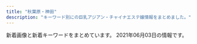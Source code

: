 ```yaml
---
title: "秋葉原・神田"
description: "キーワード別にの巨乳アジアン・チャイナエステ嬢情報をまとめました。"
---
```


新着画像と新着キーワードをまとめています。
2021年06月03日の情報です。

<DmmAffiliateIns />
<KeywordTable
  shops={
    [
    {
        "keywords": {
            "87": 2,
            "85": 2,
            "86": 1,
            "D": 3,
            "C": 2
        },
        "name": "\u5947\u7e01\uff5e\u304d\u3048\u3093\uff5e",
        "url": "http://www.kien-es.info/",
        "station": "JR\u79cb\u8449\u539f\u99c5\u96fb\u6c17\u8857\u53e3",
        "img_links": [
            "http://www.kien-es.info/sp/images/rec.jpg",
            "http://www.kien-es.info/sp/img/emi2.jpg",
            "http://www.kien-es.info/sp/images/news.jpg",
            "http://www.kien-es.info/images/11.jpg",
            "http://www.kien-es.info/images/sm.jpg",
            "http://www.kien-es.info/sp/images/8.jpg",
            "http://www.kien-es.info/img/emi.png",
            "http://www.kien-es.info/img/haruka.png",
            "http://www.kien-es.info/sp/staff/emi.png",
            "http://www.kien-es.info/images/head.jpg",
            "http://www.kien-es.info/sp/images/sys3.jpg",
            "http://www.kien-es.info/sp/images/sys2.jpg",
            "http://www.kien-es.info/sp/images/sys4.png",
            "http://www.kien-es.info/img/kaori.png",
            "http://www.kien-es.info/sp/img/kumi2.jpg",
            "http://www.kien-es.info/sp/staff/kumi.png",
            "http://www.kien-es.info/images/int1.jpg",
            "http://www.kien-es.info/img/kara2.jpg",
            "http://www.kien-es.info/sp/img/emi1.jpg",
            "http://www.kien-es.info/sp/staff/kara.png",
            "http://www.kien-es.info/images/2.jpg",
            "http://www.kien-es.info/images/staff_t.jpg",
            "http://www.kien-es.info/sp/images/int2.png",
            "http://www.kien-es.info/sp/images/staff_t.jpg",
            "http://www.kien-es.info/img/kumi2.jpg",
            "http://www.kien-es.info/images/10.jpg",
            "http://www.kien-es.info/sp/img/yumi1.jpg",
            "http://www.kien-es.info/sp/images/footer.png",
            "http://www.kien-es.info/images/int2.jpg",
            "http://www.kien-es.info/sp/images/ac1.jpg",
            "http://www.kien-es.info/sp/images/info_t.jpg",
            "http://www.kien-es.info/sp/staff/haruka.png",
            "http://www.kien-es.info/sp/images/int1.jpg",
            "http://www.kien-es.info/images/info.jpg",
            "http://www.kien-es.info/img/kara1.jpg",
            "http://www.kien-es.info/sp/images/9.jpg",
            "http://www.kien-es.info/sp/img/haruka1.jpg",
            "http://www.kien-es.info/sp/img/kara1.jpg",
            "http://www.kien-es.info/img/emi1.jpg",
            "http://www.kien-es.info/img/kumi1.jpg",
            "http://www.kien-es.info/sp/images/1.jpg",
            "http://www.kien-es.info/images/9.jpg",
            "http://www.kien-es.info/sp/images/3.jpg",
            "http://www.kien-es.info/sp/images/6.jpg",
            "http://www.kien-es.info/sp/images/info.png",
            "http://www.kien-es.info/images/sys1.jpg",
            "http://www.kien-es.info/sp/img/kumi1.jpg",
            "http://www.kien-es.info/sp/menu/top.jpg",
            "http://www.kien-es.info/sp/images/ac2.png",
            "http://www.kien-es.info/img/kumi.png",
            "http://www.kien-es.info/sp/images/sys1.jpg",
            "http://www.kien-es.info/sp/images/head.jpg",
            "http://www.kien-es.info/sp/menu/staff.jpg",
            "http://www.kien-es.info/img/haruka1.jpg",
            "http://www.kien-es.info/images/rem.png",
            "http://www.kien-es.info/images/news.jpg",
            "http://www.kien-es.info/images/12.jpg",
            "http://www.kien-es.info/images/interior_t.jpg",
            "http://www.kien-es.info/sp/images/interior_t.jpg",
            "http://www.kien-es.info/images/mobile.jpg",
            "http://www.kien-es.info/sp/images/tel.jpg",
            "http://www.kien-es.info/sp/images/ac3.png",
            "http://www.kien-es.info/img/kaori1.jpg",
            "http://www.kien-es.info/images/1.jpg",
            "http://www.kien-es.info/sp/staff/yumi.png",
            "http://www.kien-es.info/images/14.jpg",
            "http://www.kien-es.info/images/3.jpg",
            "http://www.kien-es.info/sp/images/newsb.png",
            "http://www.kien-es.info/images/4.jpg",
            "http://www.kien-es.info/img/kara.png",
            "http://www.kien-es.info/sp/img/kara2.jpg",
            "http://www.kien-es.info/images/sys2.jpg"
        ]
    },
    {
        "keywords": {
            "E": 2,
            "87": 6,
            "85": 5,
            "H": 1,
            "F": 6,
            "D": 10,
            "91": 5,
            "C": 20,
            "86": 3,
            "88": 4
        },
        "url": "http://genkidou.work/",
        "img_links": [
            "http://genkidou.work/sp/img/t-s.jpg",
            "http://genkidou.work/sp/img/tel.jpg",
            "http://genkidou.work/img/sta28.jpg",
            "http://genkidou.work/img/sta2.jpg",
            "http://genkidou.work/img/fla-1.jpg",
            "http://genkidou.work/img/acc3.jpg",
            "http://genkidou.work/img/body2.jpg",
            "http://genkidou.work/sp/img/t-o.jpg",
            "http://genkidou.work/sp/img/acc5.jpg",
            "http://genkidou.work/sp/img/pic.jpg",
            "http://genkidou.work/img/s2.jpg",
            "http://genkidou.work/img/sta20.jpg",
            "http://genkidou.work/sp/img/p10.jpg",
            "http://genkidou.work/sp/img/cam.jpg",
            "http://genkidou.work/img/st6.jpg",
            "http://genkidou.work/sp/img/st28.jpg",
            "http://genkidou.work/img/fla-3.jpg",
            "http://genkidou.work/sp/img/acc4.jpg",
            "http://genkidou.work/img/st27.jpg",
            "http://genkidou.work/sp/img/acc1.jpg",
            "http://genkidou.work/sp/img/botton.jpg",
            "http://genkidou.work/sp/img/acc2.jpg",
            "http://genkidou.work/sp/img/t-a.jpg",
            "http://genkidou.work/img/sta22.jpg",
            "http://genkidou.work/img/sta11.jpg",
            "http://genkidou.work/sp/img/time.jpg",
            "http://genkidou.work/img/sta27.jpg",
            "http://genkidou.work/sp/img/acc6.jpg",
            "http://genkidou.work/img/sta16.jpg",
            "http://genkidou.work/img/st22.jpg",
            "http://genkidou.work/img/s5.jpg",
            "http://genkidou.work/img/sta6.jpg",
            "http://genkidou.work/img/botton.jpg",
            "http://genkidou.work/sp/img/koko_234x60.png",
            "http://genkidou.work/img/acc6.jpg",
            "http://genkidou.work/sp/img/pc.jpg",
            "http://genkidou.work/img/fla.jpg",
            "http://genkidou.work/img/mo.png",
            "http://genkidou.work/img/fla-2.jpg",
            "http://genkidou.work/sp/img/st10.jpg",
            "http://genkidou.work/sp/img/sch.jpg",
            "http://genkidou.work/img/st2.jpg",
            "http://genkidou.work/img/acc4.jpg",
            "http://genkidou.work/img/st28.jpg",
            "http://genkidou.work/sp/img/st22.jpg",
            "http://genkidou.work/sp/img/t-r.jpg",
            "http://genkidou.work/sp/img/st27.jpg",
            "http://genkidou.work/sp/img/p27.jpg",
            "http://genkidou.work/img/sta10.jpg",
            "http://genkidou.work/img/st16.jpg",
            "http://genkidou.work/sp/img/st20.jpg",
            "http://genkidou.work/sp/img/t-t.jpg",
            "http://genkidou.work/sp/img/st23.jpg",
            "http://genkidou.work/sp/img/st6.jpg",
            "http://genkidou.work/sp/img/acc3.jpg",
            "http://genkidou.work/img/st20.jpg",
            "http://genkidou.work/sp/img/sys.jpg",
            "http://genkidou.work/img/acc2.jpg",
            "http://genkidou.work/img/head.jpg",
            "http://genkidou.work/sp/img/add.jpg",
            "http://genkidou.work/img/s4.jpg",
            "http://genkidou.work/sp/img/p28.jpg",
            "http://genkidou.work/img/st0011.jpg",
            "http://genkidou.work/img/acc1.jpg",
            "http://genkidou.work/sp/img/st11.jpg",
            "http://genkidou.work/img/koko_468x60.png",
            "http://genkidou.work/sp/img/st2.jpg",
            "http://genkidou.work/sp/img/info.jpg",
            "http://genkidou.work/img/s1.jpg",
            "http://genkidou.work/sp/img/tit.jpg",
            "http://genkidou.work/img/st010.jpg",
            "http://genkidou.work/img/acc5.jpg",
            "http://genkidou.work/sp/img/st16.jpg",
            "http://genkidou.work/img/st011.jpg"
        ],
        "name": "\u5143\u6c17\u5802\uff5e\u3052\u3093\u304d\u3069\u3046\uff5e",
        "station": "JR\u795e\u7530\u99c5\u897f\u53e3"
    },
    {
        "url": "http://yuri.es-relax.info/",
        "keywords": {
            "D": 12,
            "86": 14,
            "88": 2
        },
        "station": "JR\u795e\u7530\u99c5\u6771\u53e3",
        "name": "\u767e\u5408",
        "img_links": [
            "http://yuri.es-relax.info/images/info3.png",
            "http://yuri.es-relax.info/gals/riri1.jpg",
            "http://yuri.es-relax.info/images/yuyu1.jpg",
            "http://yuri.es-relax.info/images/sayuri1.jpg",
            "http://yuri.es-relax.info/images/nana1.jpg",
            "http://yuri.es-relax.info/gals/mimi1.jpg",
            "http://yuri.es-relax.info/images/hana1.jpg",
            "http://yuri.es-relax.info/images/nao1.jpg",
            "http://yuri.es-relax.info/images/info5.jpg",
            "http://yuri.es-relax.info/gals/yuki1.jpg",
            "http://yuri.es-relax.info/images/bg_header.jpg"
        ]
    },
    {
        "name": "RAVE \u30ec\u30a4\u30f4",
        "url": "http://www.rave.masg.info/",
        "img_links": [
            "http://www.rave.masg.info/files/006-03.jpg",
            "http://www.rave.masg.info/files/015.jpg",
            "http://www.rave.masg.info/images/zi_massage.png",
            "http://www.rave.masg.info/images/service.png",
            "http://www.rave.masg.info/files/003-02.jpg",
            "http://www.rave.masg.info/images/new3.png",
            "http://www.rave.masg.info/images/new1.png",
            "http://www.rave.masg.info/images/tel.png",
            "http://www.rave.masg.info/images/s4.jpg",
            "http://www.rave.masg.info/files/014.jpg",
            "http://www.rave.masg.info/files/002.jpg",
            "http://www.rave.masg.info/files/018-03.jpg",
            "http://www.rave.masg.info/images/shop/shop03.jpg",
            "http://www.rave.masg.info/images/infotiao1.jpg",
            "http://www.rave.masg.info/files/019-02.jpg",
            "http://www.rave.masg.info/files/018-02.jpg",
            "http://www.rave.masg.info/files/016-03.jpg",
            "http://www.rave.masg.info/files/016.jpg",
            "http://www.rave.masg.info/files/002-02.jpg",
            "http://www.rave.masg.info/images/main_bottom.png",
            "http://www.rave.masg.info/files/006-02.jpg",
            "http://www.rave.masg.info/images/maga.jpg",
            "http://www.rave.masg.info/images/pick.png",
            "http://www.rave.masg.info/files/015-03.jpg",
            "http://www.rave.masg.info/files/017-03.jpg",
            "http://www.rave.masg.info/files/019.jpg",
            "http://www.rave.masg.info/images/s2.jpg",
            "http://www.rave.masg.info/files/009-03.jpg",
            "http://www.rave.masg.info/images/s1.jpg",
            "http://www.rave.masg.info/files/008-02.jpg",
            "http://www.rave.masg.info/files/009.jpg",
            "http://www.rave.masg.info/files/005-02.jpg",
            "http://www.rave.masg.info/files/003-03.jpg",
            "http://www.rave.masg.info/files/002-03.jpg",
            "http://www.rave.masg.info/images/main_top.png",
            "http://www.rave.masg.info/images/xian.png",
            "http://www.rave.masg.info/images/s3.jpg",
            "http://www.rave.masg.info/images/shop/shop04.jpg",
            "http://www.rave.masg.info/files/009-02.jpg",
            "http://www.rave.masg.info/files/006.jpg",
            "http://www.rave.masg.info/images/shop/shop01.jpg",
            "http://www.rave.masg.info/files/019-03.jpg",
            "http://www.rave.masg.info/files/016-02.jpg",
            "http://www.rave.masg.info/files/014-03.jpg",
            "http://www.rave.masg.info/images/shop/shop02.jpg",
            "http://www.rave.masg.info/images/zi_staff.png",
            "http://www.rave.masg.info/files/005-03.jpg",
            "http://www.rave.masg.info/files/008.jpg",
            "http://www.rave.masg.info/files/015-02.jpg",
            "http://www.rave.masg.info/files/017-02.jpg",
            "http://www.rave.masg.info/files/008-03.jpg",
            "http://www.rave.masg.info/files/003.jpg",
            "http://www.rave.masg.info/files/014-02.jpg",
            "http://www.rave.masg.info/files/018.jpg",
            "http://www.rave.masg.info/files/005.jpg",
            "http://www.rave.masg.info/images/s5.jpg",
            "http://www.rave.masg.info/files/017.jpg"
        ],
        "station": "JR\u79cb\u8449\u539f\u99c5\u662d\u548c\u901a\u308a\u53e3",
        "keywords": {
            "D": 7,
            "86": 1,
            "88": 1,
            "89": 1,
            "E": 1,
            "87": 8,
            "G": 1,
            "F": 3,
            "90": 1
        }
    },
    {
        "url": "http://relife.jpest.net/",
        "station": "JR\u79cb\u8449\u539f\u99c5\u662d\u548c\u901a\u308a\u53e3",
        "img_links": [
            "http://relifeadmin.jpest.net/uploads//2020/10/1A4C09F7-F63F-4224-B24D-9E199A9A4BDA.jpeg",
            "http://relifeadmin.jpest.net/uploads//2021/04/1.jpg",
            "http://relifeadmin.jpest.net/uploads//2021/03/1.jpeg",
            "http://relifeadmin.jpest.net/uploads//2021/01/IMG_2171.jpg",
            "http://relifeadmin.jpest.net/uploads//2021/03/1C5F116C-58E4-4358-9BD7-1B33791B0CAA-e1616413763845.jpeg",
            "http://relifeadmin.jpest.net/uploads//2020/10/5AD15672-AEE6-4A0A-9CCF-259E75905FCF-e1603711283848.jpeg",
            "http://relife.jpest.net/images/04.jpg",
            "http://relifeadmin.jpest.net/uploads//2021/03/4082C373-F43B-4FF9-9F7D-0C0C02162F15.jpeg",
            "http://relifeadmin.jpest.net/uploads//2020/10/940B0844-F20E-4D4A-B215-E5BA5372B8E8.jpeg",
            "http://relifeadmin.jpest.net/uploads//2020/10/D81CC5DA-612A-4552-9C4C-145DABF87A82-e1603797285723.jpeg",
            "http://relife.jpest.net/images/03.jpg",
            "http://relifeadmin.jpest.net/uploads//2020/10/9D16F01A-1354-462D-9558-9F957927EF44.jpeg",
            "http://relifeadmin.jpest.net/uploads//2021/03/7773A505-C662-4875-94B7-9CA466B80C4E-e1616411927517.jpeg",
            "http://relife.jpest.net/images/033.jpg",
            "http://relifeadmin.jpest.net/uploads//2021/03/31F3171B-05C9-4017-9EDC-8B1230FFFA5E-e1616413792413.jpeg",
            "http://relifeadmin.jpest.net/uploads//2021/04/0632FFC8-93C8-4F1D-88BD-364C2CA3AAD9-e1619436169369.jpeg",
            "http://relifeadmin.jpest.net/uploads//2021/03/A7B9063B-BE9C-42C3-B5B8-39B0E93D461D-e1616414911549.jpeg",
            "http://relifeadmin.jpest.net/uploads//2020/10/C74DC003-B774-4423-93B4-733B4938F550.jpeg",
            "http://relifeadmin.jpest.net/uploads//2021/03/F6CA5A16-B99E-496D-AB73-DFFE18A4E0B9.jpeg",
            "http://relife.jpest.net/images/02.jpg",
            "http://relifeadmin.jpest.net/uploads//2021/03/6A526146-BB8D-45A4-A864-42633965DBF0-e1616413783381.jpeg",
            "http://relifeadmin.jpest.net/uploads//2020/10/F908022A-9300-45F1-9C28-4A9EF0365F57.jpeg",
            "http://relife.jpest.net/images/mobile.jpg",
            "http://relife.jpest.net/images/tt.jpg",
            "http://relifeadmin.jpest.net/uploads//2021/03/F1762422-EC67-4A1B-A086-46A0FE212F54-e1616414141494.jpeg",
            "http://relifeadmin.jpest.net/uploads//2021/03/E6F9C65A-E4D0-41BD-839F-6AFE58551E3A.jpeg",
            "http://relifeadmin.jpest.net/uploads//2020/10/03F2B47F-0310-46C6-AEDE-A8D64FCF2853.jpeg",
            "http://relifeadmin.jpest.net/uploads//2021/03/322B13E6-26A1-40C3-9EC9-427DE29CA167-e1619436493283.jpeg"
        ],
        "name": "Relife\uff5e\u30ea\u30e9\u30a4\u30d5\uff5e",
        "keywords": {
            "85": 8,
            "E": 12,
            "C": 15
        }
    },
    {
        "keywords": {
            "D": 12,
            "85": 2,
            "87": 4,
            "E": 10,
            "F": 2,
            "86": 10,
            "88": 8,
            "C": 30
        },
        "name": "\u8776",
        "img_links": [
            "http://chou-massage.work/img/sta12.jpg",
            "http://chou-massage.work/img/sta3.jpg",
            "http://chou-massage.work/img/st1.jpg",
            "http://chou-massage.work/sp/img/st2.jpg",
            "http://chou-massage.work/img/sta15.jpg",
            "http://chou-massage.work/img/st3.jpg",
            "http://chou-massage.work/img/nos.jpg",
            "http://chou-massage.work/sp/img/acc.jpg",
            "http://chou-massage.work/img/mo.png",
            "http://chou-massage.work/img/sta2.jpg",
            "http://chou-massage.work/img/st15.jpg",
            "http://chou-massage.work/img/sta14.jpg",
            "http://chou-massage.work/sp/img/fla-1.jpg",
            "http://chou-massage.work/img/st12.jpg",
            "http://chou-massage.work/sp/img/mo.png",
            "http://chou-massage.work/sp/img/st3.jpg",
            "http://chou-massage.work/sp/img/koko_468x60.png",
            "http://chou-massage.work/img/koko_468x60.png",
            "http://chou-massage.work/img/st14.jpg",
            "http://chou-massage.work/sp/img/st1.jpg",
            "http://chou-massage.work/img/acc.jpg",
            "http://chou-massage.work/sp/img/st17.jpg",
            "http://chou-massage.work/sp/img/fla-2.jpg",
            "http://chou-massage.work/sp/img/st14.jpg",
            "http://chou-massage.work/sp/img/sta17.jpg",
            "http://chou-massage.work/img/botton.jpg",
            "http://chou-massage.work/sp/img/sta2.jpg",
            "http://chou-massage.work/img/sta1.jpg",
            "http://chou-massage.work/img/st4.jpg",
            "http://chou-massage.work/sp/img/st4.jpg",
            "http://chou-massage.work/img/sta4.jpg",
            "http://chou-massage.work/sp/img/sta4.jpg",
            "http://chou-massage.work/sp/img/sta14.jpg",
            "http://chou-massage.work/img/st17.jpg",
            "http://chou-massage.work/sp/img/st12.jpg",
            "http://chou-massage.work/img/fla-3.jpg",
            "http://chou-massage.work/sp/img/sta15.jpg",
            "http://chou-massage.work/sp/img/nos.jpg",
            "http://chou-massage.work/img/st2.jpg",
            "http://chou-massage.work/sp/img/botton.jpg",
            "http://chou-massage.work/sp/img/sta1.jpg",
            "http://chou-massage.work/sp/img/sta12.jpg",
            "http://chou-massage.work/img/fla-2.jpg",
            "http://chou-massage.work/sp/img/sta3.jpg",
            "http://chou-massage.work/img/sta17.jpg",
            "http://chou-massage.work/sp/img/st15.jpg",
            "http://chou-massage.work/sp/img/fla-3.jpg",
            "http://chou-massage.work/img/fla-1.jpg"
        ],
        "station": "JR\u795e\u7530\u99c5\u897f\u53e3",
        "url": "http://chou-massage.work/"
    },
    {
        "name": "\u5143\u6c17\u30e2\u30ea\u30e2\u30ea",
        "keywords": {
            "88": 3,
            "84": 2,
            "87": 7,
            "C": 9,
            "85": 3
        },
        "url": "http://genki-morix2.asia/",
        "img_links": [
            "http://genki-morix2.asia/img/st52.jpg",
            "http://genki-morix2.asia/img/st16.jpg",
            "http://genki-morix2.asia/img/st30.jpg",
            "http://genki-morix2.asia/img/sta47.jpg",
            "http://genki-morix2.asia/img/i.png",
            "http://genki-morix2.asia/img/no-photo-newface.jpg",
            "http://genki-morix2.asia/img/st59.jpg",
            "http://genki-morix2.asia/img/st60.jpg",
            "http://genki-morix2.asia/img/sta60.jpg",
            "http://genki-morix2.asia/img/a.png",
            "http://genki-morix2.asia/img/sta59.jpg",
            "http://genki-morix2.asia/img/st47.jpg",
            "http://genki-morix2.asia/img/botton.png",
            "http://genki-morix2.asia/img/Q.png",
            "http://genki-morix2.asia/img/st55.jpg",
            "http://genki-morix2.asia/img/sta55.jpg"
        ],
        "station": "JR\u795e\u7530\u99c5\u6771\u53e3"
    },
    {
        "name": "\u8336\u8336",
        "url": "http://esute-kanda.tokyo/",
        "img_links": [
            "http://esute-kanda.tokyo/images/st/st_nanami.jpg",
            "http://esute-kanda.tokyo/images/st/st_yuyu.jpg",
            "http://esute-kanda.tokyo/images/st/st_neko.jpg",
            "http://esute-kanda.tokyo/images/st/st_suzu.jpg",
            "http://esute-kanda.tokyo/images/st/st_mao.jpg",
            "http://esute-kanda.tokyo/images/st/st_nono.jpg",
            "http://esute-kanda.tokyo/images/st/st_jennie2.jpg",
            "http://esute-kanda.tokyo/images/st/st_kokona.jpg",
            "http://esute-kanda.tokyo/images/st/st_moka.jpg",
            "http://esute-kanda.tokyo/images/access/ac_photo.jpg",
            "http://esute-kanda.tokyo/images/st/st_mitsu.jpg",
            "http://esute-kanda.tokyo/images/top.png",
            "http://esute-kanda.tokyo/images/top2.png",
            "http://esute-kanda.tokyo/images/st/st_yuki.jpg",
            "http://esute-kanda.tokyo/images/st/st_.jpg",
            "http://esute-kanda.tokyo/images/st/st_riko.jpg",
            "http://esute-kanda.tokyo/images/st/st_ryo.jpg",
            "http://esute-kanda.tokyo/images/st/st_mariko.jpg",
            "http://esute-kanda.tokyo/images/st/st_ran.jpg",
            "http://esute-kanda.tokyo/images/st/st_ayaka.jpg",
            "http://esute-kanda.tokyo/images/st/st_jennie.jpg",
            "http://esute-kanda.tokyo/images/st/st_riri.jpg",
            "http://esute-kanda.tokyo/images/st/st_sara.jpg",
            "http://esute-kanda.tokyo/images/st/st_kanon.jpg",
            "http://esute-kanda.tokyo/images/st/st_rui2.jpg",
            "http://esute-kanda.tokyo/images/st/st_yuuka.jpg"
        ],
        "station": "\u795e\u7530\u99c5\u897f\u53e3",
        "keywords": {
            "\u5de8\u4e73": 1,
            "E": 3,
            "C": 18,
            "\u80f8": 1,
            "\u7206\u4e73": 3,
            "\u4e73": 4,
            "F": 12,
            "D": 9,
            "G": 4
        }
    },
    {
        "url": "https://yumegokochi1.com/",
        "keywords": {},
        "img_links": [
            "https://yumegokochi1.com/_src/49451762/9dfc3519-db15-4421-9d5a-72bca41cf758.jpg",
            "https://yumegokochi1.com/_src/53271233/hinamatsuri.png",
            "https://yumegokochi1.com/_src/55217511/0c95e25e-714f-4694-8eef-4c2b56b7b26d.jpg",
            "https://yumegokochi1.com/_src/49451725/img20200920211111185467.png",
            "https://yumegokochi1.com/_src/49451690/tel.png",
            "https://yumegokochi1.com/_src/49451706/img20200921221149975618.png",
            "https://yumegokochi1.com/_src/49451708/img20200921221149975618.png",
            "https://yumegokochi1.com/_src/49451710/gettyimages-1124713982.jpg",
            "https://yumegokochi1.com/_src/49451751/s__37707790.jpg",
            "https://yumegokochi1.com/_src/49451804/9dfc3519-db15-4421-9d5a-72bca41cf758.jpg",
            "https://yumegokochi1.com/_src/55217503/426fd58b-9de8-45c4-a8e1-43f1d9723af9.jpg",
            "https://yumegokochi1.com/_src/49451694/img20200920141422782540.png",
            "https://yumegokochi1.com/_src/49451712/gettyimages-1124713982.jpg",
            "https://yumegokochi1.com/_src/49801147/1.jpg",
            "https://yumegokochi1.com/_src/49451714/img20200920211111185467.png",
            "https://yumegokochi1.com/_src/49800727/1.jpg",
            "https://yumegokochi1.com/_src/55217509/1195bb54-42ae-4ce1-a948-abcf52be2a7c.jpg",
            "https://yumegokochi1.com/_src/55217505/2c753258-4b4a-4436-bb01-dddebc1a6933.jpg",
            "https://yumegokochi1.com/_src/49451704/img20200921221149975618.png",
            "https://yumegokochi1.com/_src/49451739/s__37322773.jpg",
            "https://yumegokochi1.com/_src/55217501/6990384c-3515-4833-8cda-d2f79c2cc75a.jpg",
            "https://yumegokochi1.com/_src/55217507/214f3b06-7a93-4435-b67c-653f20247784.jpg",
            "https://yumegokochi1.com/_src/49451698/img20200920211111185467.png"
        ],
        "station": "JR\u79cb\u8449\u539f\u99c5\u662d\u548c\u901a\u308a\u53e3",
        "name": "\u30d1\u30f3\u30c0\u30de\u30c3\u30b5\u30fc\u30b8"
    },
    {
        "url": "http://belire.este.work/",
        "img_links": [
            "http://belire.este.work/2/uploadimg/1610605467.jpg",
            "http://belire.este.work/2/uploadimg/1610605615.jpg",
            "http://belire.este.work/2/uploadimg/1617950122.jpg",
            "http://belire.este.work/2/uploadimg/1615207989.jpeg",
            "http://belire.este.work/tel.png",
            "http://belire.este.work/nav-001.png",
            "http://belire.este.work/2/uploadimg/1610605503.jpg",
            "http://belire.este.work/no.png",
            "http://belire.este.work/2/uploadimg/1610605548.jpg",
            "http://belire.este.work/s.jpg",
            "http://belire.este.work/2/uploadimg/1615208613.jpg",
            "http://belire.este.work/nav-002.png",
            "http://belire.este.work/2/uploadimg/1610605371.jpg",
            "http://belire.este.work/2/uploadimg/1610605976.jpg",
            "http://belire.este.work/2/uploadimg/1610605808.jpg",
            "http://belire.este.work/nav-003.png",
            "http://belire.este.work/2/uploadimg/1610605327.jpg",
            "http://belire.este.work/2/uploadimg/1610605894.jpg",
            "http://belire.este.work/2/uploadimg/1610605742.jpg",
            "http://belire.este.work/nav-005.png",
            "http://belire.este.work/2/uploadimg/1610605644.jpg",
            "http://belire.este.work/2/uploadimg/1610605781.jpg",
            "http://belire.este.work/nav-004.png",
            "http://belire.este.work/nav-006.png",
            "http://belire.este.work/2/uploadimg/1610605582.jpg"
        ],
        "name": "BELIRE \uff5e\u30d9\u30ea\u30fc\u30eb\uff5e",
        "keywords": {
            "83": 1,
            "86": 14,
            "D": 13,
            "C": 1,
            "G": 1,
            "98": 1,
            "\u30bb\u30af\u30b7\u30fc": 1
        },
        "station": "JR\u79cb\u8449\u539f\u99c5\u662d\u548c\u901a\u308a\u53e3"
    },
    {
        "keywords": {
            "E": 2,
            "D": 3
        },
        "station": "JR\u795e\u7530\u99c5\u6771\u53e3",
        "img_links": [
            "http://k-cocoro.co/images/right_bottom.png",
            "http://k-cocoro.co/images/shishu_01.jpg",
            "http://k-cocoro.co/images/tite-staff.png",
            "http://k-cocoro.co/images/itigo2.jpg",
            "http://k-cocoro.co/images/yui.jpg",
            "http://k-cocoro.co/images/girl_01.png",
            "http://k-cocoro.co/images/nei_01.png",
            "http://k-cocoro.co/images/yu.jpg",
            "http://k-cocoro.co/images/girlx_top.png",
            "http://k-cocoro.co/images/rika.jpg",
            "http://k-cocoro.co/images/girl_top.png",
            "http://k-cocoro.co/images/004.jpg",
            "http://k-cocoro.co/images/girl_03.png",
            "http://k-cocoro.co/images/grande.jpg",
            "http://k-cocoro.co/images/noimage.jpg",
            "http://k-cocoro.co/images/mail.png",
            "http://k-cocoro.co/images/003.jpg",
            "http://k-cocoro.co/images/news_top.jpg",
            "http://k-cocoro.co/images/s2.jpg",
            "http://k-cocoro.co/images/tite-magazine.png",
            "http://k-cocoro.co/images/002.jpg",
            "http://k-cocoro.co/images/itigo1.jpg",
            "http://k-cocoro.co/images/shishu_03.jpg",
            "http://k-cocoro.co/images/mya.jpg",
            "http://k-cocoro.co/images/pagetop.png",
            "http://k-cocoro.co/images/remo.jpg",
            "http://k-cocoro.co/images/ss.jpg",
            "http://k-cocoro.co/images/shishu_02.jpg",
            "http://k-cocoro.co/images/right_top.png",
            "http://k-cocoro.co/images/001.jpg",
            "http://k-cocoro.co/images/nei_03.png"
        ],
        "name": "COCORO",
        "url": "http://k-cocoro.co/"
    },
    {
        "name": "\u5922",
        "url": "http://yume-massage.info/",
        "img_links": [
            "http://yume-massage.info/sp/img/s8.jpg",
            "http://yume-massage.info/img/st4.jpg",
            "http://yume-massage.info/sp/img/time.jpg",
            "http://yume-massage.info/img/st9.jpg",
            "http://yume-massage.info/sp/img/pc.jpg",
            "http://yume-massage.info/img/st1.jpg",
            "http://yume-massage.info/sp/img/tit.jpg",
            "http://yume-massage.info/img/sta4.jpg",
            "http://yume-massage.info/sp/img/t-t.jpg",
            "http://yume-massage.info/img/st06.jpg",
            "http://yume-massage.info/sp/img/s9.jpg",
            "http://yume-massage.info/sp/img/p-6.jpg",
            "http://yume-massage.info/sp/img/botton.jpg",
            "http://yume-massage.info/sp/img/s7.jpg",
            "http://yume-massage.info/sp/img/s1.jpg",
            "http://yume-massage.info/img/s8.jpg",
            "http://yume-massage.info/img/s1.jpg",
            "http://yume-massage.info/img/sta7.jpg",
            "http://yume-massage.info/sp/img/sys.jpg",
            "http://yume-massage.info/sp/img/t-r.jpg",
            "http://yume-massage.info/sp/img/t-a.jpg",
            "http://yume-massage.info/img/sta6.jpg",
            "http://yume-massage.info/sp/img/s4.jpg",
            "http://yume-massage.info/img/sta9.jpg",
            "http://yume-massage.info/sp/img/add.jpg",
            "http://yume-massage.info/img/nos.jpg",
            "http://yume-massage.info/img/r9.jpg",
            "http://yume-massage.info/sp/img/pic.jpg",
            "http://yume-massage.info/sp/img/add2.jpg",
            "http://yume-massage.info/img/head2.jpg",
            "http://yume-massage.info/sp/img/info.jpg",
            "http://yume-massage.info/sp/img/t-s.jpg",
            "http://yume-massage.info/img/s6.jpg",
            "http://yume-massage.info/img/s10.jpg",
            "http://yume-massage.info/img/s7.jpg",
            "http://yume-massage.info/img/st6.jpg",
            "http://yume-massage.info/img/st10.jpg",
            "http://yume-massage.info/img/sta1.jpg",
            "http://yume-massage.info/sp/img/cam.jpg",
            "http://yume-massage.info/img/st8.jpg",
            "http://yume-massage.info/sp/img/p-10.jpg",
            "http://yume-massage.info/img/head.jpg",
            "http://yume-massage.info/img/st5.jpg",
            "http://yume-massage.info/sp/img/p-9.jpg",
            "http://yume-massage.info/img/s4.jpg",
            "http://yume-massage.info/img/st3.jpg",
            "http://yume-massage.info/sp/img/s10.jpg",
            "http://yume-massage.info/sp/img/t-o.jpg",
            "http://yume-massage.info/img/s9.jpg",
            "http://yume-massage.info/img/kan.jpg",
            "http://yume-massage.info/img/sta8.jpg",
            "http://yume-massage.info/img/mo.png",
            "http://yume-massage.info/img/st7.jpg",
            "http://yume-massage.info/sp/img/tel.jpg",
            "http://yume-massage.info/img/sta10.jpg",
            "http://yume-massage.info/img/xmas.png",
            "http://yume-massage.info/img/botton.jpg",
            "http://yume-massage.info/sp/img/kan.jpg",
            "http://yume-massage.info/img/st2.jpg",
            "http://yume-massage.info/sp/img/s6.jpg"
        ],
        "keywords": {
            "88": 3,
            "85": 2,
            "84": 3,
            "87": 6,
            "C": 20,
            "86": 3,
            "E": 7,
            "D": 7
        },
        "station": "\u6d45\u8349\u6a4b\u99c5"
    },
    {
        "img_links": [
            "http://www.asakusabashi-est.xyz/images/nav/lanmu-t-job.jpg",
            "http://www.asakusabashi-est.xyz/images/staff/4/3.jpg",
            "http://www.asakusabashi-est.xyz/images/staff/6.jpg",
            "http://www.asakusabashi-est.xyz/images/nav/lanmu-t-st.jpg",
            "http://www.asakusabashi-est.xyz/images/idnex-down/index-down-if_03.jpg",
            "http://www.asakusabashi-est.xyz/images/staff/4/4.jpg",
            "http://www.asakusabashi-est.xyz/images/index-aridel_18.jpg",
            "http://www.asakusabashi-est.xyz/images/shop/zi3.png",
            "http://www.asakusabashi-est.xyz/images/idnex-down/index-down-if_05.jpg",
            "http://www.asakusabashi-est.xyz/images/index-aridel_07.jpg",
            "http://www.asakusabashi-est.xyz/images/index-aridel_20.jpg",
            "http://www.asakusabashi-est.xyz/images/sys/lanmu-zi-s7.png",
            "http://www.asakusabashi-est.xyz/images/staff/akira.jpg",
            "http://www.asakusabashi-est.xyz/images/shop/zi4.png",
            "http://www.asakusabashi-est.xyz/images/shop/zi.png",
            "http://www.asakusabashi-est.xyz/images/staff/4/2.jpg",
            "http://www.asakusabashi-est.xyz/images/index-aridel_02.jpg",
            "http://www.asakusabashi-est.xyz/images/top/t3.jpg",
            "http://www.asakusabashi-est.xyz/images/nav/lanmu-t-sys.jpg",
            "http://www.asakusabashi-est.xyz/images/shop/zi2.png",
            "http://www.asakusabashi-est.xyz/images/idnex-down/index-down-if_07.jpg",
            "http://www.asakusabashi-est.xyz/images/staff/2/moro/moro.jpg",
            "http://www.asakusabashi-est.xyz/images/index-aridel_24.jpg",
            "http://www.asakusabashi-est.xyz/images/top/t2.jpg",
            "http://www.asakusabashi-est.xyz/images/top/t3.png",
            "http://www.asakusabashi-est.xyz/images/index-aridel_10.jpg",
            "http://www.asakusabashi-est.xyz/images/idnex-down/index-down-if_12.jpg"
        ],
        "station": "JR\u6d45\u8349\u6a4b\u99c5\u6771\u53e3",
        "keywords": {
            "84": 1
        },
        "url": "http://www.asakusabashi-est.xyz/",
        "name": "Oualia\u30fb\u30af\u30aa\u30ea\u30a2"
    },
    {
        "station": "JR\u795e\u7530\u99c5\u5317\u53e3",
        "name": "\u5065\u5eb7\u574a",
        "img_links": [
            "http://kenkoubo.link/wp-content/uploads/2017/03/07-1.jpg",
            "http://kenkoubo.link/wp-content/themes/template-salon2/images/info.png",
            "http://kenkoubo.link/wp-content/uploads/2021/03/ayaka_4-300x400.jpeg",
            "http://kenkoubo.link/wp-content/uploads/2020/11/yuko_image_syusei-1.jpg",
            "http://kenkoubo.link/wp-content/themes/template-salon2/images/08.jpg",
            "http://kenkoubo.link/wp-content/uploads/2017/03/08-2.jpg",
            "http://kenkoubo.link/wp-content/uploads/2021/03/ayaka_4.jpeg",
            "http://kenkoubo.link/wp-content/uploads/2017/03/05-1.jpg",
            "http://kenkoubo.link/wp-content/uploads/2019/05/rin_image_1_syusei-250x375.jpeg",
            "http://kenkoubo.link/wp-content/uploads/2019/05/ai_image_1_syusei-900x1600.jpeg",
            "http://kenkoubo.link/wp-content/uploads/2017/03/03-1-250x375.jpg",
            "http://kenkoubo.link/wp-content/themes/template-salon2/images/camp-bnr3.png",
            "http://kenkoubo.link/wp-content/uploads/2019/05/ai_image_1_syusei-250x375.jpeg",
            "http://kenkoubo.link/wp-content/uploads/2021/03/ayaka_01-900x1201.jpeg",
            "http://kenkoubo.link/wp-content/uploads/2017/03/08.jpg",
            "http://kenkoubo.link/wp-content/themes/template-salon2/images/slider1.jpg",
            "http://kenkoubo.link/wp-content/uploads/2017/03/09.jpg",
            "http://kenkoubo.link/wp-content/themes/template-salon2/images/03.jpg",
            "http://kenkoubo.link/wp-content/themes/template-salon2/images/camp-bnr2.png",
            "http://kenkoubo.link/wp-content/themes/template-salon2/images/pickup-ttl.png",
            "http://kenkoubo.link/wp-content/uploads/2017/03/08-250x375.jpg",
            "http://kenkoubo.link/wp-content/themes/template-salon2/images/pickup-frame.png",
            "http://kenkoubo.link/wp-content/themes/template-salon2/images/05.jpg",
            "http://kenkoubo.link/wp-content/uploads/2017/03/05.jpg",
            "http://kenkoubo.link/wp-content/themes/template-salon2/images/telm.png",
            "http://kenkoubo.link/wp-content/uploads/2019/05/rin_image_1_syusei-900x1600.jpeg",
            "http://kenkoubo.link/wp-content/themes/template-salon2/images/news-ttl.png",
            "http://kenkoubo.link/wp-content/uploads/2017/03/03-1.jpg",
            "http://es-tsudanuma.com/wp-content/uploads/2016/10/massage-de_88_31.jpg",
            "http://kenkoubo.link/wp-content/uploads/2017/03/08a.jpg",
            "http://kenkoubo.link/wp-content/themes/template-salon2/images/camp-bnr.png",
            "https://www.mens-anavi.com/img/mens-esthe1.png",
            "http://kenkoubo.link/wp-content/uploads/2017/03/05a.jpg",
            "http://kenkoubo.link/wp-content/themes/template-salon2/images/info2.png",
            "http://kenkoubo.link/wp-content/uploads/2017/03/05-1-250x375.jpg",
            "http://kenkoubo.link/wp-content/uploads/2020/11/yuko_image_syusei-1-250x375.jpg",
            "http://kenkoubo.link/wp-content/uploads/2021/03/ayaka_01-250x375.jpeg",
            "http://kenkoubo.link/wp-content/themes/template-salon2/images/camp-bnr4.png"
        ],
        "keywords": {
            "85": 2,
            "89": 4,
            "D": 6,
            "86": 2,
            "88": 4,
            "90": 2,
            "C": 8
        },
        "url": "http://kenkoubo.link"
    },
    {
        "name": "\u6c34\u306e\u604b",
        "img_links": [
            "https://mizuno-koi.com/wp-content/themes/este/img/tel_header.png",
            "https://mizuno-koi.com/wp-content/uploads/2019/04/4567mizunoko.jpg",
            "https://mizuno-koi.com/wp-content/uploads/2021/03/897261mizunoko.jpg",
            "https://mizuno-koi.com/wp-content/uploads/2021/03/32121mizunoko.jpg",
            "https://mizuno-koi.com/wp-content/themes/este/img/top-img04.png",
            "https://mizuno-koi.com/wp-content/uploads/2019/12/21mizunoko.jpg",
            "https://mizuno-koi.com/wp-content/themes/este/img/1.jpg",
            "https://mizuno-koi.com/wp-content/themes/este/img/top-img01.png",
            "https://mizuno-koi.com/wp-content/themes/este/img/call.png",
            "https://mizuno-koi.com/wp-content/themes/este/img/top-img02e.png",
            "https://mizuno-koi.com/wp-content/uploads/2021/05/8761iyashinoizumi.jpg",
            "https://mizuno-koi.com/wp-content/uploads/2021/05/87652178mizunoko.jpg",
            "https://mizuno-koi.com/wp-content/themes/este/img/3.jpg",
            "https://mizuno-koi.com/wp-content/themes/este/img/4.jpg",
            "https://mizuno-koi.com/wp-content/uploads/2019/12/345678976mizunoko.jpg",
            "https://mizuno-koi.com/wp-content/themes/este/img/tel_footer.png",
            "https://mizuno-koi.com/wp-content/uploads/2021/06/2111mizunoko.jpg",
            "https://mizuno-koi.com/wp-content/uploads/2019/06/WechatIMG506.jpeg",
            "https://mizuno-koi.com/wp-content/themes/este/img/top-img01a.png",
            "https://mizuno-koi.com/wp-content/uploads/2021/03/2111mizunoko.jpg",
            "https://mizuno-koi.com/wp-content/uploads/2021/05/45678976mizunoko.jpg",
            "https://mizuno-koi.com/wp-content/themes/este/img/2.jpg",
            "https://mizuno-koi.com/wp-content/themes/este/img/top-img03.png",
            "https://mizuno-koi.com/wp-content/uploads/2021/03/9876543mizunoko.jpg",
            "https://mizuno-koi.com/wp-content/themes/este/img/top-img01b.png",
            "https://mizuno-koi.com/wp-content/uploads/2019/12/121mizunoko.jpg",
            "https://mizuno-koi.com/wp-content/uploads/2020/01/211mizunoko.jpg",
            "https://mizuno-koi.com/wp-content/uploads/2019/12/21897mizunoko.jpg"
        ],
        "station": "JR\u795e\u7530\u99c5\u5357\u53e3",
        "url": "https://mizuno-koi.com/",
        "keywords": {
            "E": 6,
            "C": 7,
            "D": 29
        }
    },
    {
        "img_links": [
            "http://jasmine-massage.info/i/img/r3.jpg",
            "http://jasmine-massage.info/i/img/st211.jpg",
            "http://jasmine-massage.info/img/st216.jpg",
            "http://jasmine-massage.info/i/img/sta213.jpg",
            "http://jasmine-massage.info/img/sta214.jpg",
            "http://jasmine-massage.info/i/img/r2.jpg",
            "http://jasmine-massage.info/img/st214.jpg",
            "http://jasmine-massage.info/i/img/sta211.jpg",
            "http://jasmine-massage.info/img/s216.jpg",
            "http://jasmine-massage.info/img/nos.jpg",
            "http://jasmine-massage.info/i/img/r4.jpg",
            "http://jasmine-massage.info/img/s213.jpg",
            "http://jasmine-massage.info/img/st213.jpg",
            "http://jasmine-massage.info/img/mo.png",
            "http://jasmine-massage.info/img/st211.jpg",
            "http://jasmine-massage.info/i/img/sta216.jpg",
            "http://jasmine-massage.info/img/sta211.jpg",
            "http://jasmine-massage.info/img/sj.jpg",
            "http://jasmine-massage.info/i/img/r1.jpg",
            "http://jasmine-massage.info/img/s214.jpg",
            "http://jasmine-massage.info/img/botton.jpg",
            "http://jasmine-massage.info/img/s211.jpg",
            "http://jasmine-massage.info/img/sta213.jpg",
            "http://jasmine-massage.info/img/sta216.jpg",
            "http://jasmine-massage.info/img/head.jpg",
            "http://jasmine-massage.info/i/img/sta214.jpg"
        ],
        "station": "JR\u79cb\u8449\u539f\u99c5\u662d\u548c\u901a\u308a\u53e3",
        "name": "\u96a0\u308c\u5bb6",
        "keywords": {
            "86": 3,
            "87": 1,
            "D": 4,
            "C": 15,
            "85": 4
        },
        "url": "http://jasmine-massage.info/"
    },
    {
        "url": "http://xn--vckg5a9gugx77p8s4b.biz/",
        "img_links": [
            "http://xn--vckg5a9gugx77p8s4b.biz/images/cg09.jpg",
            "http://xn--vckg5a9gugx77p8s4b.biz/images/top.jpg",
            "http://xn--vckg5a9gugx77p8s4b.biz/images/ret.jpg",
            "http://xn--vckg5a9gugx77p8s4b.biz/images/ret1.jpg",
            "http://xn--vckg5a9gugx77p8s4b.biz/images/m30.jpg",
            "http://xn--vckg5a9gugx77p8s4b.biz/images/cg061.jpg",
            "http://xn--vckg5a9gugx77p8s4b.biz/images/cg05.jpg",
            "http://xn--vckg5a9gugx77p8s4b.biz/images/cg08.jpg",
            "http://xn--vckg5a9gugx77p8s4b.biz/images/m20.jpg",
            "http://xn--vckg5a9gugx77p8s4b.biz/images/lab.jpg",
            "http://xn--vckg5a9gugx77p8s4b.biz/images/cg03.jpg",
            "http://xn--vckg5a9gugx77p8s4b.biz/images/cg01.jpg",
            "http://xn--vckg5a9gugx77p8s4b.biz/images/cg081.jpg",
            "http://xn--vckg5a9gugx77p8s4b.biz/images/t5.jpg",
            "http://xn--vckg5a9gugx77p8s4b.biz/images/cg04.jpg",
            "http://xn--vckg5a9gugx77p8s4b.biz/images/act.jpg",
            "http://xn--vckg5a9gugx77p8s4b.biz/images/cg051.jpg",
            "http://xn--vckg5a9gugx77p8s4b.biz/images/m10.jpg",
            "http://xn--vckg5a9gugx77p8s4b.biz/images/t2.jpg",
            "http://xn--vckg5a9gugx77p8s4b.biz/images/t4.jpg",
            "http://xn--vckg5a9gugx77p8s4b.biz/images/t1.jpg",
            "http://xn--vckg5a9gugx77p8s4b.biz/images/cg02.jpg",
            "http://xn--vckg5a9gugx77p8s4b.biz/images/line.png",
            "http://xn--vckg5a9gugx77p8s4b.biz/images/fla.jpg",
            "http://xn--vckg5a9gugx77p8s4b.biz/images/cg10.jpg",
            "http://xn--vckg5a9gugx77p8s4b.biz/images/ltb.jpg",
            "http://xn--vckg5a9gugx77p8s4b.biz/images/cg101.jpg",
            "http://xn--vckg5a9gugx77p8s4b.biz/images/cg07.jpg",
            "http://xn--vckg5a9gugx77p8s4b.biz/images/cg06.jpg",
            "http://xn--vckg5a9gugx77p8s4b.biz/images/cg021.jpg",
            "http://xn--vckg5a9gugx77p8s4b.biz/images/cg091.jpg",
            "http://xn--vckg5a9gugx77p8s4b.biz/images/m40.jpg",
            "http://xn--vckg5a9gugx77p8s4b.biz/images/m60.jpg",
            "http://xn--vckg5a9gugx77p8s4b.biz/images/m50.jpg",
            "http://xn--vckg5a9gugx77p8s4b.biz/images/no.png",
            "http://xn--vckg5a9gugx77p8s4b.biz/images/t3.jpg",
            "http://xn--vckg5a9gugx77p8s4b.biz/images/rot.jpg",
            "http://xn--vckg5a9gugx77p8s4b.biz/images/cg041.jpg"
        ],
        "keywords": {
            "D": 2,
            "F": 2,
            "E": 5,
            "87": 1,
            "88": 2,
            "G": 1,
            "86": 7
        },
        "name": "\u82b1\u6c34\u6728",
        "station": "JR\u79cb\u8449\u539f\u99c5\u662d\u548c\u901a\u308a\u53e3"
    },
    {
        "url": "http://kaede.tyo.cm/",
        "station": "JR\u795e\u7530\u99c5\u6771\u53e3",
        "keywords": {},
        "img_links": [],
        "name": "\u604b\u306e\u82b1"
    },
    {
        "keywords": {
            "88": 2,
            "90": 1,
            "C": 3,
            "87": 1,
            "D": 2,
            "89": 1
        },
        "name": "\u795e\u7530\u5b66\u5712",
        "url": "http://junpu.jpest.net/",
        "station": "JR\u795e\u7530\u99c5\u5317\u53e3",
        "img_links": [
            "http://junpuadmin.jpest.net/uploads/2021/03/7.jpeg",
            "http://junpuadmin.jpest.net/uploads/2021/05/523D3BC3-8159-4983-A1AB-E39505943B34-e1620651804304.jpeg",
            "http://junpuadmin.jpest.net/uploads/2021/03/3-1.jpeg",
            "http://junpuadmin.jpest.net/uploads/2021/04/553AF37D-7AB5-42D8-81C8-0BFF8A42C3A0-e1619497784482.jpeg",
            "http://junpu.jpest.net/images/tiao.jpg",
            "http://junpuadmin.jpest.net/uploads/2021/04/5958DE27-066A-4782-B520-C093141DC898.jpeg",
            "http://junpuadmin.jpest.net/uploads/2021/05/CA1470F1-778B-4224-B6DC-D7AEF7F2CD8C-e1620652051444.jpeg",
            "http://junpu.jpest.net/images/b1.jpg",
            "http://junpuadmin.jpest.net/uploads/2021/03/641F6A7D-7990-40AA-AE7C-380F7849AD7D-e1617202823729.jpeg",
            "http://junpuadmin.jpest.net/uploads/2021/03/2.jpeg",
            "http://junpuadmin.jpest.net/uploads/2021/03/4.jpeg",
            "http://junpu.jpest.net/images/telhead.jpg",
            "http://junpu.jpest.net/images/sys.png",
            "http://junpu.jpest.net/images/telb1.jpg",
            "http://junpuadmin.jpest.net/uploads/2021/04/FF662B56-20CE-482B-9517-98A6DB2CC26A-e1619497814830.jpeg",
            "http://junpuadmin.jpest.net/uploads/2021/03/5.jpeg",
            "http://junpuadmin.jpest.net/uploads/2021/03/6.jpeg",
            "http://junpu.jpest.net/images/footer.jpg",
            "http://junpuadmin.jpest.net/uploads/2021/05/7E5BBF8A-03C2-400D-ADFB-CD31D0419175-e1620651829966.jpeg",
            "http://junpu.jpest.net/images/r4.jpg",
            "http://junpu.jpest.net/images/head.jpg",
            "http://junpuadmin.jpest.net/uploads/2021/03/9D21D2BE-93E6-4BA6-A5ED-CE87FADAEED5-e1617202846703.jpeg",
            "http://junpu.jpest.net/images/tt.jpg"
        ]
    },
    {
        "keywords": {
            "D": 23,
            "C": 28,
            "85": 21,
            "89": 1,
            "86": 5,
            "E": 3,
            "87": 3,
            "84": 6,
            "F": 1
        },
        "name": "\u7652\u611b",
        "img_links": [
            "http://yu-ai.work/sp/img/acc2.jpg",
            "http://yu-ai.work/sp/img/botton.jpg",
            "http://yu-ai.work/sp/img/p10.jpg",
            "http://yu-ai.work/img/st019.jpg",
            "http://yu-ai.work/img/st22.jpg",
            "http://yu-ai.work/img/sta24.jpg",
            "http://yu-ai.work/sp/img/sta24.jpg",
            "http://yu-ai.work/img/st15.jpg",
            "http://yu-ai.work/img/sc10.jpg",
            "http://yu-ai.work/sp/img/sta20.jpg",
            "http://yu-ai.work/img/men-es-ran.jpg",
            "http://yu-ai.work/img/st020.jpg",
            "http://yu-ai.work/sp/img/sta18.jpg",
            "http://yu-ai.work/img/sc22.jpg",
            "http://yu-ai.work/img/fla.jpg",
            "http://yu-ai.work/sp/img/sta22.jpg",
            "http://yu-ai.work/img/sta10.jpg",
            "http://yu-ai.work/sp/img/sta12.jpg",
            "http://yu-ai.work/sp/img/t-t.jpg",
            "http://yu-ai.work/img/st16.jpg",
            "http://yu-ai.work/img/sta23.jpg",
            "http://yu-ai.work/sp/img/sta9.jpg",
            "http://yu-ai.work/sp/img/p25.jpg",
            "http://yu-ai.work/img/st12.jpg",
            "http://yu-ai.work/sp/img/t-o.jpg",
            "http://yu-ai.work/sp/img/pic.jpg",
            "http://yu-ai.work/img/st0022.jpg",
            "http://yu-ai.work/img/sta20.jpg",
            "http://yu-ai.work/sp/img/sta25.jpg",
            "http://yu-ai.work/img/sc23.jpg",
            "http://yu-ai.work/img/sta16.jpg",
            "http://yu-ai.work/img/st18.jpg",
            "http://yu-ai.work/sp/img/t-r.jpg",
            "http://yu-ai.work/img/sc20.jpg",
            "http://yu-ai.work/sp/img/cam.jpg",
            "http://yu-ai.work/img/acc1.jpg",
            "http://yu-ai.work/img/st018.jpg",
            "http://yu-ai.work/sp/img/sta19.jpg",
            "http://yu-ai.work/sp/img/sta23.jpg",
            "http://yu-ai.work/img/acc2.jpg",
            "http://yu-ai.work/img/st0018.jpg",
            "http://yu-ai.work/sp/img/p24.jpg",
            "http://yu-ai.work/sp/img/sys.jpg",
            "http://yu-ai.work/img/st20.jpg",
            "http://yu-ai.work/sp/img/sta16.jpg",
            "http://yu-ai.work/img/st9.jpg",
            "http://yu-ai.work/img/st015.jpg",
            "http://yu-ai.work/img/st19.jpg",
            "http://yu-ai.work/img/sc18.jpg",
            "http://yu-ai.work/img/sta9.jpg",
            "http://yu-ai.work/img/sta15.jpg",
            "http://yu-ai.work/sp/img/p18.jpg",
            "http://yu-ai.work/img/st10.jpg",
            "http://yu-ai.work/sp/img/tit.jpg",
            "http://yu-ai.work/sp/img/sta10.jpg",
            "http://yu-ai.work/img/sc19.jpg",
            "http://yu-ai.work/sp/img/pc.jpg",
            "http://yu-ai.work/sp/img/acc1.jpg",
            "http://yu-ai.work/sp/img/time.jpg",
            "http://yu-ai.work/img/head.jpg",
            "http://yu-ai.work/img/sta19.jpg",
            "http://yu-ai.work/img/sc16.jpg",
            "http://yu-ai.work/img/st010.jpg",
            "http://yu-ai.work/sp/img/info.jpg",
            "http://yu-ai.work/img/st23.jpg",
            "http://yu-ai.work/img/st009.jpg",
            "http://yu-ai.work/img/st25.jpg",
            "http://yu-ai.work/img/st022.jpg",
            "http://yu-ai.work/img/st00022.jpg",
            "http://yu-ai.work/img/sc12.jpg",
            "http://yu-ai.work/img/st012.jpg",
            "http://yu-ai.work/img/botton.jpg",
            "http://yu-ai.work/sp/img/t-a.jpg",
            "http://yu-ai.work/sp/img/acc3.jpg",
            "http://yu-ai.work/sp/img/sta15.jpg",
            "http://yu-ai.work/img/sc15.jpg",
            "http://yu-ai.work/img/sc9.jpg",
            "http://yu-ai.work/sp/img/t-s.jpg",
            "http://yu-ai.work/img/sta18.jpg",
            "http://yu-ai.work/img/sc25.jpg",
            "http://yu-ai.work/sp/img/add.jpg",
            "http://yu-ai.work/img/sc24.jpg",
            "http://yu-ai.work/img/sta12.jpg",
            "http://yu-ai.work/img/sta22.jpg",
            "http://yu-ai.work/sp/img/tel.jpg",
            "http://yu-ai.work/img/acc3.jpg",
            "http://yu-ai.work/img/sta25.jpg",
            "http://yu-ai.work/img/st24.jpg",
            "http://yu-ai.work/img/st0012.jpg",
            "http://yu-ai.work/img/st09.jpg"
        ],
        "station": "JR\u79cb\u8449\u539f\u99c5\u662d\u548c\u901a\u308a\u53e3",
        "url": "http://yu-ai.work/"
    },
    {
        "url": "http://x-akb.info/",
        "name": "AKB",
        "station": "JR\u6d45\u8349\u6a4b\u99c5\u6771\u53e3",
        "keywords": {
            "87": 5,
            "F": 1,
            "85": 1,
            "D": 10,
            "C": 19,
            "84": 1,
            "86": 4
        },
        "img_links": [
            "http://x-akb.info/img/st0043.jpg",
            "http://x-akb.info/img/st46.jpg",
            "http://x-akb.info/img/st36.jpg",
            "http://x-akb.info/img/st42.jpg",
            "http://x-akb.info/img/st50.jpg",
            "http://x-akb.info/img/st40.jpg",
            "http://x-akb.info/img/p-50.jpg",
            "http://x-akb.info/img/p-49.jpg",
            "http://x-akb.info/img/t3.jpg",
            "http://x-akb.info/img/p-44.jpg",
            "http://x-akb.info/img/p-40.jpg",
            "http://x-akb.info/img/st043.jpg",
            "http://x-akb.info/img/st35.jpg",
            "http://x-akb.info/img/st34.jpg",
            "http://asakusabashi.analytics.qlook.net/counter.png",
            "http://x-akb.info/img/st0035.jpg",
            "http://x-akb.info/img/p-35.jpg",
            "http://x-akb.info/img/p-42.jpg",
            "http://x-akb.info/img/t1.jpg",
            "http://x-akb.info/img/p-45.jpg",
            "http://x-akb.info/img/t2.jpg",
            "http://x-akb.info/img/p-43.jpg",
            "http://x-akb.info/img/p-34.jpg",
            "http://x-akb.info/img/bottom.png",
            "http://x-akb.info/img/st45.jpg",
            "http://x-akb.info/img/p-36.jpg",
            "http://x-akb.info/img/st44.jpg",
            "http://x-akb.info/img/mo.png",
            "http://x-akb.info/img/st035.jpg",
            "http://x-akb.info/img/p-46.jpg",
            "http://x-akb.info/img/st49.jpg",
            "http://x-akb.info/img/nos.jpg"
        ]
    },
    {
        "url": "https://love-garden.jp/",
        "station": "JR\u79cb\u8449\u539f\u99c5\u662d\u548c\u901a\u308a\u53e3",
        "keywords": {
            "C": 22,
            "85": 11,
            "89": 11,
            "\u30bb\u30af\u30b7\u30fc": 9,
            "86": 22,
            "D": 33,
            "E": 22,
            "92": 11,
            "87": 22
        },
        "img_links": [
            "https://love-garden.jp/wp-content/uploads/2020/10/entrance02-830x553.png",
            "https://love-garden.jp/wp-content/uploads/2016/12/07.png",
            "https://love-garden.jp/img/room/entrance01.png",
            "https://love-garden.jp/wp-content/uploads/2020/10/ElGEs4UUcAATW6J-830x1107.jpg",
            "https://love-garden.jp/wp-content/uploads/2020/10/sayaka23.jpg",
            "https://love-garden.jp/wp-content/uploads/2016/08/11.jpg",
            "https://love-garden.jp/wp-content/uploads/2016/12/07-550x400.png",
            "https://love-garden.jp/images/staff/sera23.png",
            "https://love-garden.jp/wp-content/uploads/2018/03/tomo24.jpg",
            "https://love-garden.jp/img/about/awasentai.png",
            "https://love-garden.jp/wp-content/uploads/2020/11/2_pc.png",
            "https://love-garden.jp/wp-content/uploads/2021/05/yumi22.jpg",
            "https://love-garden.jp/images/staff/satomi22.png",
            "https://love-garden.jp/img/about/oil2.png",
            "https://love-garden.jp/images/staff/kiki.jpg",
            "https://love-garden.jp/wp-content/uploads/2020/10/sera23.jpg",
            "https://love-garden.jp/wp-content/uploads/2020/10/satomi22.png",
            "https://love-garden.jp/wp-content/uploads/2020/11/kiki.jpg",
            "https://love-garden.jp/wp-content/uploads/2017/03/06.png",
            "https://love-garden.jp/wp-content/uploads/2016/10/08.png",
            "https://love-garden.jp/img/room/entrance02.png",
            "https://love-garden.jp/images/staff/mio22_edit.jpg",
            "https://love-garden.jp/wp-content/uploads/2020/10/ElGEs4UUcAATW6J-550x400.jpg",
            "https://love-garden.jp/wp-content/uploads/2020/10/shot.png",
            "https://love-garden.jp/wp-content/uploads/2021/05/mio22_edit.jpg",
            "https://love-garden.jp/wp-content/uploads/2020/10/shot-550x400.png",
            "https://love-garden.jp/img/about/akasuri.png",
            "https://love-garden.jp/wp-content/uploads/2013/06/P1020319_s.jpg",
            "https://love-garden.jp/wp-content/uploads/2015/05/lovegardendefault.jpg",
            "https://love-garden.jp/images/staff/tomo.jpg",
            "https://love-garden.jp/images/staff/yumi22.jpg",
            "https://love-garden.jp/images/staff/sayaka23.jpg",
            "https://love-garden.jp/wp-content/uploads/2020/10/entrance02.png",
            "https://love-garden.jp/wp-content/uploads/2020/11/5_pc.png",
            "https://love-garden.jp/img/about/oil1.png",
            "https://love-garden.jp/wp-content/uploads/2020/10/ElGEs4UUcAATW6J.jpg",
            "https://love-garden.jp/wp-content/uploads/2020/10/shot-830x576.png"
        ],
        "name": "\u30e9\u30d6\u30ac\u30fc\u30c7\u30f3"
    },
    {
        "station": "JR\u795e\u7530\u99c5\u5317\u53e3",
        "img_links": [
            "http://yudokoro.xyz/images/st/st_yumi.jpg",
            "http://yudokoro.xyz/images/header_main_visual3.jpg",
            "http://yudokoro.xyz/images/st/st_hana.jpg",
            "http://yudokoro.xyz/images/st/st_hime.jpg",
            "http://yudokoro.xyz/images/st/st_momoka.jpg",
            "http://yudokoro.xyz/images/st/st_ai.jpg",
            "http://yudokoro.xyz/images/st/st_mimi.jpg",
            "http://yudokoro.xyz/images/campaign.jpg",
            "http://yudokoro.xyz/images/st/st_koko.jpg",
            "http://yudokoro.xyz/images/header_main_visual1.jpg",
            "http://yudokoro.xyz/images/st/st_rena.jpg",
            "http://yudokoro.xyz/images/header_img.png",
            "http://yudokoro.xyz/images/st/st_miro.jpg",
            "http://yudokoro.xyz/images/st/st_yuyu.jpg",
            "http://yudokoro.xyz/images/news_image.jpg",
            "http://yudokoro.xyz/images/st/st_maya.jpg",
            "http://yudokoro.xyz/images/concept.jpg",
            "http://yudokoro.xyz/images/header_main_visual2.jpg",
            "http://yudokoro.xyz/images/st/st_rara.jpg",
            "http://yudokoro.xyz/images/st/st_miho.jpg",
            "http://yudokoro.xyz/images/st/st_ao.jpg",
            "http://yudokoro.xyz/images/st/st_yaya.jpg",
            "http://yudokoro.xyz/images/st/st_yui.jpg",
            "http://yudokoro.xyz/images/st/st_narumi.jpg"
        ],
        "name": "\u7652\u51e6\uff5e\u3086\u3069\u3053\u308d",
        "keywords": {
            "E": 57,
            "G": 27,
            "D": 309,
            "C": 57,
            "F": 30
        },
        "url": "http://yudokoro.xyz/"
    },
    {
        "station": "JR\u795e\u7530\u99c5\u5317\u53e3",
        "url": "https://aroma-god.tokyo/",
        "img_links": [
            "https://aroma-god.tokyo/img/top/nav_05.jpg",
            "https://aroma-god.tokyo/img/system/campaign_birthday.jpg",
            "https://aroma-god.tokyo/img/system/sys_step2.jpg",
            "https://aroma-god.tokyo/img/st/st_yui.jpg",
            "https://aroma-god.tokyo/img/top/nav_07.jpg",
            "https://aroma-god.tokyo/img/top/nav_04.jpg",
            "https://aroma-god.tokyo/img/st/st_rino.jpg",
            "https://aroma-god.tokyo/img/system/campaign_new.jpg",
            "https://aroma-god.tokyo/img/st/st_yuki.jpg",
            "https://aroma-god.tokyo/img/st/st_kaori.jpg",
            "https://aroma-god.tokyo/img/system/sys_step1.jpg",
            "https://aroma-god.tokyo/img/top/nav_10.jpg",
            "https://aroma-god.tokyo/img/top/mobile.jpg",
            "https://aroma-god.tokyo/img/st/st_rika.jpg",
            "https://aroma-god.tokyo/img/top/nav_09.jpg",
            "https://aroma-god.tokyo/img/system/sys_step4.jpg",
            "https://aroma-god.tokyo/img/top/nav_06.jpg",
            "https://aroma-god.tokyo/img/top/pic-12.jpg",
            "https://aroma-god.tokyo/img/top/pic-1.png",
            "https://aroma-god.tokyo/img/system/sys_step3.jpg",
            "https://aroma-god.tokyo/img/st/st_ai.jpg",
            "https://aroma-god.tokyo/img/top/pic-11.jpg",
            "https://aroma-god.tokyo/img/top/nav_03.jpg"
        ],
        "keywords": {
            "88": 14,
            "F": 18,
            "D": 28,
            "83": 28,
            "90": 4,
            "\u80f8": 1,
            "C": 18,
            "86": 14,
            "82": 4
        },
        "name": "Aroma God -\u30a2\u30ed\u30de\u30b4\u30c3\u30c9-"
    },
    {
        "name": "\u604b\u306e\u65e5",
        "keywords": {
            "C": 2,
            "85": 2,
            "D": 4,
            "E": 1,
            "87": 1,
            "86": 4
        },
        "station": "JR\u795e\u7530\u99c5\u6771\u53e3",
        "img_links": [
            "http://esthe-aroma.pink/img/m10.jpg",
            "http://esthe-aroma.pink/img/cg04.jpg",
            "http://esthe-aroma.pink/img/top.jpg",
            "http://esthe-aroma.pink/img/cg021.jpg",
            "http://esthe-aroma.pink/img/fla.jpg",
            "http://esthe-aroma.pink/img/cg07.jpg",
            "http://esthe-aroma.pink/img/m2.jpg",
            "http://esthe-aroma.pink/img/cg02.jpg",
            "http://esthe-aroma.pink/img/m5.jpg",
            "http://esthe-aroma.pink/img/m3.jpg",
            "http://esthe-aroma.pink/img/noo.png",
            "http://esthe-aroma.pink/img/cg03.jpg",
            "http://esthe-aroma.pink/img/m30.jpg",
            "http://esthe-aroma.pink/img/cg011.jpg",
            "http://esthe-aroma.pink/img/no.png",
            "http://esthe-aroma.pink/img/m6.jpg",
            "http://esthe-aroma.pink/img/cg05.jpg",
            "http://esthe-aroma.pink/img/stan.png",
            "http://esthe-aroma.pink/img/m4.jpg",
            "http://esthe-aroma.pink/img/cg01.jpg",
            "http://esthe-aroma.pink/img/cg06.jpg",
            "http://esthe-aroma.pink/img/m1.jpg",
            "http://esthe-aroma.pink/img/m60.jpg",
            "http://esthe-aroma.pink/img/m20.jpg"
        ],
        "url": "http://esthe-aroma.pink/"
    },
    {
        "img_links": [
            "http://nene-kanda.net/images/share/tel.png",
            "http://nene-kanda.net/images/st/st_hitomi.jpg",
            "http://nene-kanda.net/images/4.jpg",
            "http://nene-kanda.net/images/st/st_miki.jpg",
            "http://nene-kanda.net/images/st/st_mirei.jpg",
            "http://nene-kanda.net/images/st/st_marumi.jpg",
            "http://nene-kanda.net/images/st/st_rumi.jpg",
            "http://nene-kanda.net/images/topimage/subimage.jpg",
            "http://nene-kanda.net/images/share/sptel.png",
            "http://nene-kanda.net/images/st/st_ruru.jpg",
            "http://nene-kanda.net/images/st/st_saki.jpg",
            "http://nene-kanda.net/images/share/pagetop.png",
            "http://nene-kanda.net/images/st/st_mimi.jpg",
            "http://nene-kanda.net/images/3.jpg",
            "http://nene-kanda.net/images/2.jpg",
            "http://nene-kanda.net/images/1.jpg",
            "http://nene-kanda.net/images/topimage/topimage.jpg",
            "http://nene-kanda.net/images/st/st_mie.jpg",
            "http://nene-kanda.net/images/st/st_mao.jpg"
        ],
        "keywords": {
            "E": 4,
            "C": 42,
            "F": 4,
            "D": 18
        },
        "name": "NeNe\uff5e\u30cd\u30cd\uff5e",
        "url": "http://nene-kanda.net/index.html",
        "station": "JR\u795e\u7530\u99c5\u5317\u53e3"
    },
    {
        "img_links": [
            "http://gakuen.jpest.net/images/c2.jpg",
            "http://gakuenadmin.jpest.net/uploads/2021/05/2021051012493374-e1620650985115.jpeg",
            "http://gakuen.jpest.net/images/c10.jpg",
            "http://gakuen.jpest.net/images/c1.jpg",
            "http://gakuen.jpest.net/images/c3.jpg",
            "http://gakuen.jpest.net/images/c6.jpg",
            "http://gakuen.jpest.net/images/c5.jpg",
            "http://gakuenadmin.jpest.net/uploads/2021/04/2021042704423988.jpeg",
            "http://gakuen.jpest.net/images/tel.png",
            "http://gakuenadmin.jpest.net/uploads/2021/05/2021051012490765-e1620650958463.jpeg",
            "http://gakuen.jpest.net/images/c8.jpg",
            "http://gakuenadmin.jpest.net/uploads/2021/03/2021032214491843-e1616424582330.jpeg",
            "http://gakuenadmin.jpest.net/uploads/2020/11/2020111707403491.jpg",
            "http://gakuenadmin.jpest.net/uploads/2021/04/2021042704442715-e1619498692111.jpeg",
            "http://gakuen.jpest.net/images/c9.jpg",
            "http://gakuenadmin.jpest.net/uploads/2020/11/202011170741460-e1613281451949.jpg",
            "http://gakuen.jpest.net/images/c7.jpg",
            "http://gakuenadmin.jpest.net/uploads/2021/01/2021013104094765.jpg",
            "http://gakuenadmin.jpest.net/uploads/2020/11/2020111905172382.jpeg",
            "http://gakuenadmin.jpest.net/uploads/2021/04/2021042704474970.jpeg",
            "http://gakuenadmin.jpest.net/uploads/2021/02/2021021405363587.jpeg",
            "http://gakuenadmin.jpest.net/uploads/2020/11/2020111905143846-e1619439547290.jpeg",
            "http://gakuenadmin.jpest.net/uploads/2021/01/2021013104085726.jpg",
            "http://gakuenadmin.jpest.net/uploads/2020/11/g4.jpg",
            "http://gakuen.jpest.net/images/c4.jpg"
        ],
        "keywords": {
            "F": 1,
            "88": 1,
            "C": 1,
            "89": 2,
            "E": 1
        },
        "station": "JR\u79cb\u8449\u539f\u99c5\u662d\u548c\u901a\u308a\u53e3",
        "name": "\u5c11\u5973\u5b66\u5712",
        "url": "http://gakuen.jpest.net/"
    },
    {
        "img_links": [
            "https://kanda-on.work/images/st/st_mika2.jpg",
            "https://kanda-on.work/images/top_campaign_bottom.jpg",
            "https://kanda-on.work/images/st/st_yuri.jpg",
            "https://kanda-on.work/images/st/st_rio.jpg",
            "https://kanda-on.work/images/st/st_natsuko.jpg",
            "https://kanda-on.work/images/st/st_yuzuki.jpg",
            "https://kanda-on.work/images/top2.png",
            "https://kanda-on.work/images/st/st_moe.jpg",
            "https://kanda-on.work/images/st/st_koko.jpg",
            "https://kanda-on.work/images/top_campaign.jpg",
            "https://kanda-on.work/images/st/st_rara.jpg",
            "https://kanda-on.work/images/st/st_yuki.jpg",
            "https://kanda-on.work/images/st/st_yuumi.jpg",
            "https://kanda-on.work/images/st/st_arisa.jpg",
            "https://kanda-on.work/images/st/st_haruka.jpg",
            "https://kanda-on.work/images/st/st_kaori.jpg",
            "https://kanda-on.work/images/st/st_mina.jpg",
            "https://kanda-on.work/images/st/st_ruru.jpg",
            "https://kanda-on.work/images/st/st_ringo.jpg",
            "https://kanda-on.work/images/st/st_mika.jpg",
            "https://kanda-on.work/images/st/st_miki.jpg",
            "https://kanda-on.work/images/st/st_akira.jpg",
            "https://kanda-on.work/images/st/st_ruka.jpg",
            "https://kanda-on.work/images/top.png",
            "https://kanda-on.work/images/st/st_rara2.jpg",
            "https://kanda-on.work/images/st/st_kana.jpg",
            "https://kanda-on.work/images/st/st_kiki.jpg",
            "https://kanda-on.work/images/st/st_lemon.jpg"
        ],
        "url": "https://kanda-on.work/",
        "keywords": {
            "F": 29,
            "\u4e73": 4,
            "\u5de8\u4e73": 4,
            "C": 33
        },
        "station": "JR\u795e\u7530\u99c5\u897f\u53e3",
        "name": "\u6e29"
    }
]
}
/>
<DmmAffiliateScript />
